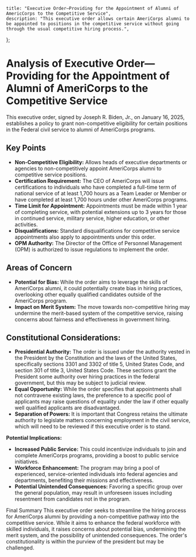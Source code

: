     title: "Executive Order—Providing for the Appointment of Alumni of AmericCorps to the Competitive Service",
    description: "This executive order allows certain AmeriCorps alumni to be appointed to positions in the competitive service without going through the usual competitive hiring process.",
};
# Analysis of Executive Order—Providing for the Appointment of Alumni of AmeriCorps to the Competitive Service

This executive order, signed by Joseph R. Biden, Jr., on January 16, 2025, establishes a policy to grant non-competitive eligibility for certain positions in the Federal civil service to alumni of AmeriCorps programs.

## Key Points

- **Non-Competitive Eligibility:** Allows heads of executive departments or agencies to non-competitively appoint AmeriCorps alumni to competitive service positions.
- **Certification Requirement:** The CEO of AmeriCorps will issue certifications to individuals who have completed a full-time term of national service of at least 1,700 hours as a Team Leader or Member or have completed at least 1,700 hours under other AmeriCorps programs.
- **Time Limit for Appointment:** Appointments must be made within 1 year of completing service, with potential extensions up to 3 years for those in continued service, military service, higher education, or other activities.
- **Disqualifications:** Standard disqualifications for competitive service appointments also apply to appointments under this order.
- **OPM Authority:** The Director of the Office of Personnel Management (OPM) is authorized to issue regulations to implement the order.

## Areas of Concern

- **Potential for Bias:** While the order aims to leverage the skills of AmeriCorps alumni, it could potentially create bias in hiring practices, overlooking other equally qualified candidates outside of the AmeriCorps program.
- **Impact on Merit System:** The move towards non-competitive hiring may undermine the merit-based system of the competitive service, raising concerns about fairness and effectiveness in government hiring.

## Constitutional Considerations:

- **Presidential Authority:** The order is issued under the authority vested in the President by the Constitution and the laws of the United States, specifically sections 3301 and 3302 of title 5, United States Code, and section 301 of title 3, United States Code. These sections grant the President some authority over hiring practices in the federal government, but this may be subject to judicial review.
- **Equal Opportunity:** While the order specifies that appointments shall not contravene existing laws, the preference to a specific pool of applicants may raise questions of equality under the law if other equally well qualified applicants are disadvantaged. 
- **Separation of Powers:** It is important that Congress retains the ultimate authority to legislate matters concerning employment in the civil service, which will need to be reviewed if this executive order is to stand.

**Potential Implications:**

- **Increased Public Service:** This could incentivize individuals to join and complete AmeriCorps programs, providing a boost to public service initiatives.
- **Workforce Enhancement:** The program may bring a pool of experienced, service-oriented individuals into federal agencies and departments, benefiting their missions and effectiveness.
- **Potential Unintended Consequences:** Favoring a specific group over the general population, may result in unforeseen issues including resentment from candidates not in the program.

Final Summary
This executive order seeks to streamline the hiring process for AmeriCorps alumni by providing a non-competitive pathway into the competitive service. While it aims to enhance the federal workforce with skilled individuals, it raises concerns about potential bias, undermining the merit system, and the possibility of unintended consequences. The order's constitutionality is within the purview of the president but may be challenged.

